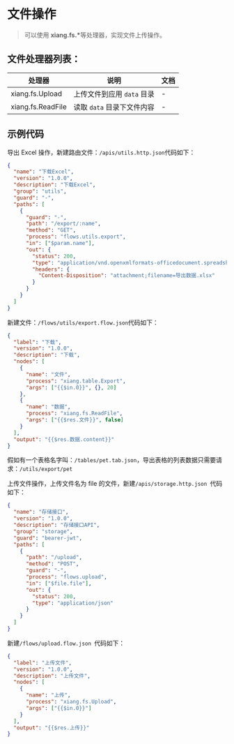 # 文件操作

<blockquote>
  <p>
    可以使用 <strong>xiang.fs.*</strong>等处理器，实现文件上传操作。
  </p>
</blockquote>

## 文件处理器列表：

| 处理器            | 说明                       | 文档 |
| ----------------- | -------------------------- | ---- |
| xiang.fs.Upload   | 上传文件到应用 `data` 目录 | -    |
| xiang.fs.ReadFile | 读取 `data` 目录下文件内容 | -    |

## 示例代码

导出 Excel 操作，新建路由文件：`/apis/utils.http.json`代码如下：

```json
{
  "name": "下载Excel",
  "version": "1.0.0",
  "description": "下载Excel",
  "group": "utils",
  "guard": "-",
  "paths": [
    {
      "guard": "-",
      "path": "/export/:name",
      "method": "GET",
      "process": "flows.utils.export",
      "in": ["$param.name"],
      "out": {
        "status": 200,
        "type": "application/vnd.openxmlformats-officedocument.spreadsheetml.sheet",
        "headers": {
          "Content-Disposition": "attachment;filename=导出数据.xlsx"
        }
      }
    }
  ]
}
```

新建文件：`/flows/utils/export.flow.json`代码如下：

```json
{
  "label": "下载",
  "version": "1.0.0",
  "description": "下载",
  "nodes": [
    {
      "name": "文件",
      "process": "xiang.table.Export",
      "args": ["{{$in.0}}", {}, 20]
    },
    {
      "name": "数据",
      "process": "xiang.fs.ReadFile",
      "args": ["{{$res.文件}}", false]
    }
  ],
  "output": "{{$res.数据.content}}"
}
```

假如有一个表格名字叫：`/tables/pet.tab.json`，导出表格的列表数据只需要请求：`/utils/export/pet`

上传文件操作，上传文件名为 file 的文件，新建`/apis/storage.http.json `代码如下：

```json
{
  "name": "存储接口",
  "version": "1.0.0",
  "description": "存储接口API",
  "group": "storage",
  "guard": "bearer-jwt",
  "paths": [
    {
      "path": "/upload",
      "method": "POST",
      "guard": "-",
      "process": "flows.upload",
      "in": ["$file.file"],
      "out": {
        "status": 200,
        "type": "application/json"
      }
    }
  ]
}
```

新建`/flows/upload.flow.json `代码如下：

```json
{
  "label": "上传文件",
  "version": "1.0.0",
  "description": "上传文件",
  "nodes": [
    {
      "name": "上传",
      "process": "xiang.fs.Upload",
      "args": ["{{$in.0}}"]
    }
  ],
  "output": "{{$res.上传}}"
}
```
